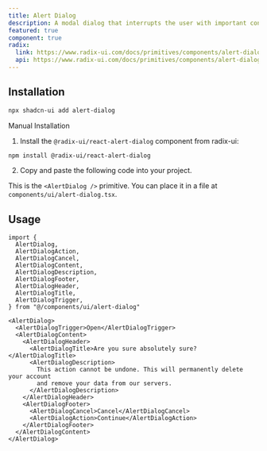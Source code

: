 ```yaml
---
title: Alert Dialog
description: A modal dialog that interrupts the user with important content and expects a response.
featured: true
component: true
radix:
  link: https://www.radix-ui.com/docs/primitives/components/alert-dialog
  api: https://www.radix-ui.com/docs/primitives/components/alert-dialog#api-reference
---
```


<ComponentExample src="/components/examples/alert-dialog/demo.tsx">
  <AlertDialogDemo />
</ComponentExample>

## Installation

```bash
npx shadcn-ui add alert-dialog
```

<Accordion type="single" collapsible>
  <AccordionItem value="manual-installation">
    <AccordionTrigger>Manual Installation</AccordionTrigger>
    <AccordionContent>

1. Install the `@radix-ui/react-alert-dialog` component from radix-ui:

```bash
npm install @radix-ui/react-alert-dialog
```

2. Copy and paste the following code into your project.

<ComponentSource src="/components/ui/alert-dialog.tsx" />

<Callout>

This is the `<AlertDialog />` primitive. You can place it in a file at `components/ui/alert-dialog.tsx`.

</Callout>

</AccordionContent>

  </AccordionItem>
</Accordion>

## Usage

```tsx
import {
  AlertDialog,
  AlertDialogAction,
  AlertDialogCancel,
  AlertDialogContent,
  AlertDialogDescription,
  AlertDialogFooter,
  AlertDialogHeader,
  AlertDialogTitle,
  AlertDialogTrigger,
} from "@/components/ui/alert-dialog"
```

```tsx
<AlertDialog>
  <AlertDialogTrigger>Open</AlertDialogTrigger>
  <AlertDialogContent>
    <AlertDialogHeader>
      <AlertDialogTitle>Are you sure absolutely sure?</AlertDialogTitle>
      <AlertDialogDescription>
        This action cannot be undone. This will permanently delete your account
        and remove your data from our servers.
      </AlertDialogDescription>
    </AlertDialogHeader>
    <AlertDialogFooter>
      <AlertDialogCancel>Cancel</AlertDialogCancel>
      <AlertDialogAction>Continue</AlertDialogAction>
    </AlertDialogFooter>
  </AlertDialogContent>
</AlertDialog>
```

